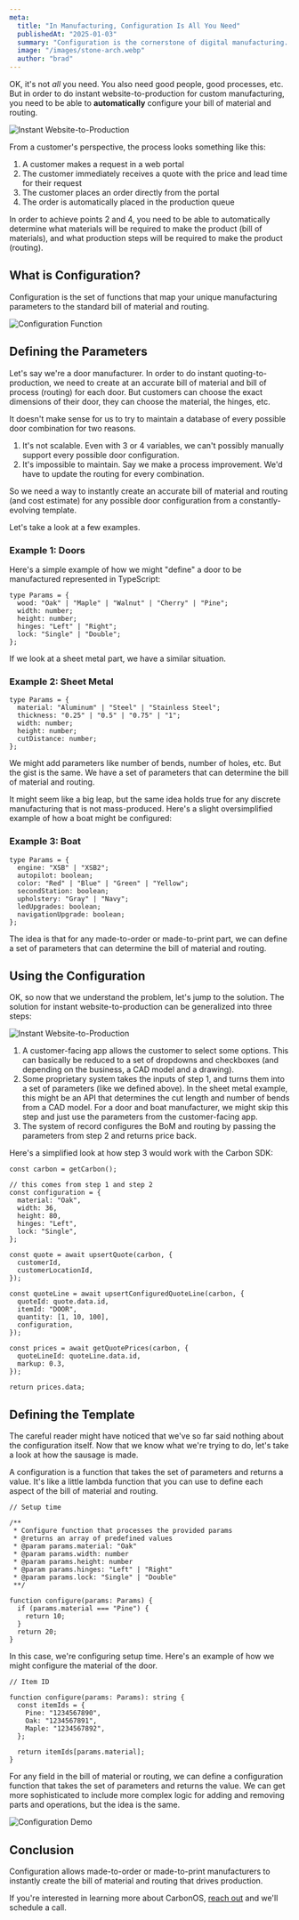 ```yaml
---
meta:
  title: "In Manufacturing, Configuration Is All You Need"
  publishedAt: "2025-01-03"
  summary: "Configuration is the cornerstone of digital manufacturing. It's the foundation that enables manufacturers to create custom products and services that meet the unique needs of their customers."
  image: "/images/stone-arch.webp"
  author: "brad"
---
```


OK, it's not _all_ you need. You also need good people, good processes, etc. But in order to do instant website-to-production for custom manufacturing, you need to be able to **automatically** configure your bill of material and routing.

![Instant Website-to-Production](/images/instant-quoting-flow-1.webp)

From a customer's perspective, the process looks something like this:

1. A customer makes a request in a web portal
2. The customer immediately receives a quote with the price and lead time for their request
3. The customer places an order directly from the portal
4. The order is automatically placed in the production queue

In order to achieve points 2 and 4, you need to be able to automatically determine what materials will be required to make the product (bill of materials), and what production steps will be required to make the product (routing).

## What is Configuration?

Configuration is the set of functions that map your unique manufacturing parameters to the standard bill of material and routing.

![Configuration Function](/images/configuration-function.webp)

## Defining the Parameters

Let's say we're a door manufacturer. In order to do instant quoting-to-production, we need to create at an accurate bill of material and bill of process (routing) for each door. But customers can choose the exact dimensions of their door, they can choose the material, the hinges, etc.

It doesn't make sense for us to try to maintain a database of every possible door combination for two reasons.

1. It's not scalable. Even with 3 or 4 variables, we can't possibly manually support every possible door configuration.
2. It's impossible to maintain. Say we make a process improvement. We'd have to update the routing for every combination.

So we need a way to instantly create an accurate bill of material and routing (and cost estimate) for any possible door configuration from a constantly-evolving template.

Let's take a look at a few examples.

### Example 1: Doors

Here's a simple example of how we might "define" a door to be manufactured represented in TypeScript:

```tsx
type Params = {
  wood: "Oak" | "Maple" | "Walnut" | "Cherry" | "Pine";
  width: number;
  height: number;
  hinges: "Left" | "Right";
  lock: "Single" | "Double";
};
```

If we look at a sheet metal part, we have a similar situation.

### Example 2: Sheet Metal

```tsx
type Params = {
  material: "Aluminum" | "Steel" | "Stainless Steel";
  thickness: "0.25" | "0.5" | "0.75" | "1";
  width: number;
  height: number;
  cutDistance: number;
};
```

We might add parameters like number of bends, number of holes, etc. But the gist is the same. We have a set of parameters that can determine the bill of material and routing.

It might seem like a big leap, but the same idea holds true for any discrete manufacturing that is not mass-produced. Here's a slight oversimplified example of how a boat might be configured:

### Example 3: Boat

```tsx
type Params = {
  engine: "XSB" | "XSB2";
  autopilot: boolean;
  color: "Red" | "Blue" | "Green" | "Yellow";
  secondStation: boolean;
  upholstery: "Gray" | "Navy";
  ledUpgrades: boolean;
  navigationUpgrade: boolean;
};
```

The idea is that for any made-to-order or made-to-print part, we can define a set of parameters that can determine the bill of material and routing.

## Using the Configuration

OK, so now that we understand the problem, let's jump to the solution. The solution for instant website-to-production can be generalized into three steps:

![Instant Website-to-Production](/images/instant-quoting-flow-2.webp)

1. A customer-facing app allows the customer to select some options. This can basically be reduced to a set of dropdowns and checkboxes (and depending on the business, a CAD model and a drawing).
2. Some proprietary system takes the inputs of step 1, and turns them into a set of parameters (like we defined above). In the sheet metal example, this might be an API that determines the cut length and number of bends from a CAD model. For a door and boat manufacturer, we might skip this step and just use the parameters from the customer-facing app.
3. The system of record configures the BoM and routing by passing the parameters from step 2 and returns price back.

Here's a simplified look at how step 3 would work with the Carbon SDK:

```tsx
const carbon = getCarbon();

// this comes from step 1 and step 2
const configuration = {
  material: "Oak",
  width: 36,
  height: 80,
  hinges: "Left",
  lock: "Single",
};

const quote = await upsertQuote(carbon, {
  customerId,
  customerLocationId,
});

const quoteLine = await upsertConfiguredQuoteLine(carbon, {
  quoteId: quote.data.id,
  itemId: "DOOR",
  quantity: [1, 10, 100],
  configuration,
});

const prices = await getQuotePrices(carbon, {
  quoteLineId: quoteLine.data.id,
  markup: 0.3,
});

return prices.data;
```

## Defining the Template

The careful reader might have noticed that we've so far said nothing about the configuration itself. Now that we know what we're trying to do, let's take a look at how the sausage is made.

A configuration is a function that takes the set of parameters and returns a value. It's like a little lambda function that you can use to define each aspect of the bill of material and routing.

```tsx
// Setup time

/**
 * Configure function that processes the provided params
 * @returns an array of predefined values
 * @param params.material: "Oak"
 * @param params.width: number
 * @param params.height: number
 * @param params.hinges: "Left" | "Right"
 * @param params.lock: "Single" | "Double"
 **/

function configure(params: Params) {
  if (params.material === "Pine") {
    return 10;
  }
  return 20;
}
```

In this case, we're configuring setup time. Here's an example of how we might configure the material of the door.

```tsx
// Item ID

function configure(params: Params): string {
  const itemIds = {
    Pine: "1234567890",
    Oak: "1234567891",
    Maple: "1234567892",
  };

  return itemIds[params.material];
}
```

For any field in the bill of material or routing, we can define a configuration function that takes the set of parameters and returns the value. We can get more sophisticated to include more complex logic for adding and removing parts and operations, but the idea is the same.

![Configuration Demo](/images/configurator-demo.gif)

## Conclusion

Configuration allows made-to-order or made-to-print manufacturers to instantly create the bill of material and routing that drives production.

If you're interested in learning more about CarbonOS, [reach out](/contact) and we'll schedule a call.
